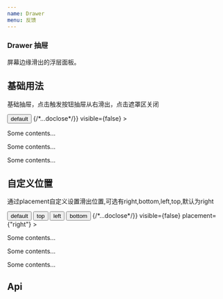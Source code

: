 ```yaml
---
name: Drawer
menu: 反馈
---
```



### Drawer 抽屉
<p>屏幕边缘滑出的浮层面板。</p> 

## 基础用法
<p>基础抽屉，点击触发按钮抽屉从右滑出，点击遮罩区关闭</p>

<Playground>
    <div className="basis">
        <Button>default</Button> 
        <Drawer
          title={"Basic Drawer"}
          onClose={()=>{/*...doclose*/}}
          visible={false}
        >
          <p>Some contents...</p>
          <p>Some contents...</p>
          <p>Some contents...</p>
        </Drawer>
    </div>
</Playground>

## 自定义位置
<p>通过placement自定义设置滑出位置,可选有right,bottom,left,top,默认为right</p>

<Playground>
    <div className="basis">
        <Button>default</Button> 
        <Button placement={"top"}>top</Button> 
        <Button placement={"left"}>left</Button> 
        <Button placement={"bottom"}>bottom</Button> 
        <Drawer
          title={"Basic Drawer"}
          onClose={()=>{/*...doclose*/}}
          visible={false}
          placement={"right"}
        >
          <p>Some contents...</p>
          <p>Some contents...</p>
          <p>Some contents...</p>
        </Drawer>
    </div>
</Playground>

## Api
<Api/>


